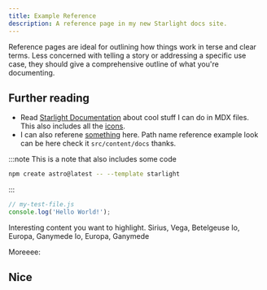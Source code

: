 ```yaml
---
title: Example Reference
description: A reference page in my new Starlight docs site.
---
```


Reference pages are ideal for outlining how things work in terse and clear terms.
Less concerned with telling a story or addressing a specific use case, they should give a comprehensive outline of what you're documenting.

## Further reading

- Read [Starlight Documentation](https://starlight.astro.build/guides/components/) about cool stuff I can do in MDX files. This also includes all the [icons](https://starlight.astro.build/guides/components/#icon).
- I can also referene [something](#nice) here. Path name reference example look can be here check it `src/content/docs` thanks.

:::note
This is a note that also includes some code

```sh
npm create astro@latest -- --template starlight
```

:::


```js
// my-test-file.js
console.log('Hello World!');
```


<Card title="Check this out">Interesting content you want to highlight.</Card>
<CardGrid>
  <Card title="Stars" icon="moon">
    Sirius, Vega, Betelgeuse
  </Card>
  <Card title="Moons" icon="moon">
    Io, Europa, Ganymede
  </Card>
  <Card title="Moons" icon="random">
    Io, Europa, Ganymede
  </Card>
</CardGrid>

Moreeee:
<LinkCard
  title="Customizing Starlight"
  description="Learn how to make your Starlight site your own with custom styles, fonts, and more."
  href="/guides/customization/"
/>
<CardGrid>
  <LinkCard title="Authoring Markdown" href="/guides/authoring-content/" />
  <LinkCard title="Components" href="/guides/components/" />
</CardGrid>

## Nice